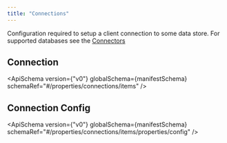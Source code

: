 ```yaml
---
title: "Connections"
---
```


Configuration required to setup a client connection to some data store. For supported databases see
the [Connectors](/docs/reference/connectors)


## Connection

<ApiSchema
  version={"v0"}
  globalSchema={manifestSchema}
  schemaRef="#/properties/connections/items"
/>

<span id="config"></span>
## Connection Config

<ApiSchema
  version={"v0"}
  globalSchema={manifestSchema}
  schemaRef="#/properties/connections/items/properties/config"
/>

